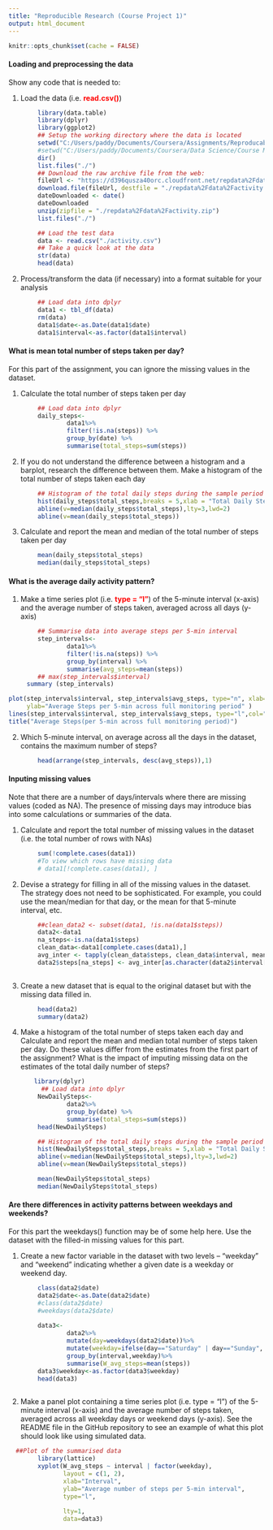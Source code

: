 ---
title: "Reproducible Research (Course Project 1)"
output: html_document
---

```{r setup, include=FALSE}
knitr::opts_chunk$set(cache = FALSE)
```

#### Loading and preprocessing the data
Show any code that is needed to:  

1. Load the data (i.e. **<span style="color:red">read.csv()</span>**)  

```{r get_raw, echo=TRUE,results='hide',message=FALSE,collapse=TRUE}
        
        library(data.table)
        library(dplyr)
        library(ggplot2)
        ## Setup the working directory where the data is located
        setwd("C:/Users/paddy/Documents/Coursera/Assignments/Reproducable Research/Week 2/Reproducible Research Course Project 1")
        #setwd("C:/Users/paddy/Documents/Coursera/Data Science/Course Material/5. Reproducable Research/Assignments/Week 2/Reproducible Research Course Project 1")
        dir()
        list.files("./")
        ## Download the raw archive file from the web: 
        fileUrl <- "https://d396qusza40orc.cloudfront.net/repdata%2Fdata%2Factivity.zip"
        download.file(fileUrl, destfile = "./repdata%2Fdata%2Factivity.zip")
        dateDownloaded <- date()
        dateDownloaded
        unzip(zipfile = "./repdata%2Fdata%2Factivity.zip")
        list.files("./")
```

```{r read_data,results='markup'}
        
        ## Load the test data
        data <- read.csv("./activity.csv")
        ## Take a quick look at the data
        str(data)
        head(data)
```

2. Process/transform the data (if necessary) into a format suitable for your analysis  
```{r load_transform}
        ## Load data into dplyr
        data1 <- tbl_df(data)
        rm(data)
        data1$date<-as.Date(data1$date)
        data1$interval<-as.factor(data1$interval)
```

  
#### What is mean total number of steps taken per day?
For this part of the assignment, you can ignore the missing values in the dataset.    
  
1. Calculate the total number of steps taken per day  
```{r total_steps}
        ## Load data into dplyr
        daily_steps<- 
                data1%>%
                filter(!is.na(steps)) %>%
                group_by(date) %>%
                summarise(total_steps=sum(steps))
```

2. If you do not understand the difference between a histogram and a barplot, research the difference between them. Make a histogram of the total number of steps taken each day
```{r hist_steps}
        ## Histogram of the total daily steps during the sample period
        hist(daily_steps$total_steps,breaks = 5,xlab = "Total Daily Steps", main = "Total Steps per Day")
        abline(v=median(daily_steps$total_steps),lty=3,lwd=2)
        abline(v=mean(daily_steps$total_steps))
```

3. Calculate and report the mean and median of the total number of steps taken per day  
```{r mean_steps}
        mean(daily_steps$total_steps)
        median(daily_steps$total_steps)
```

  
#### What is the average daily activity pattern?
    
1. Make a time series plot (i.e. **<span style="color:red">type = "l"</span>**) of the 5-minute interval (x-axis) and the average number of steps taken, averaged across all days (y-axis)  
```{r mean_interval,}
        ## Summarise data into average steps per 5-min interval
        step_intervals<- 
                data1%>%
                filter(!is.na(steps)) %>%
                group_by(interval) %>%
                summarise(avg_steps=mean(steps))
        ## max(step_intervals$interval)
     summary (step_intervals)

```

```{r}
plot(step_intervals$interval, step_intervals$avg_steps, type="n", xlab="Interval",
     ylab="Average Steps per 5-min across full monitoring period" )
lines(step_intervals$interval, step_intervals$avg_steps, type="l",col="blue" )
title("Average Steps(per 5-min across full monitoring period)")
```



2. Which 5-minute interval, on average across all the days in the dataset, contains the maximum number of steps?  
```{r}
        head(arrange(step_intervals, desc(avg_steps)),1)
```
  
#### Inputing missing values
Note that there are a number of days/intervals where there are missing values (coded as NA). The presence of missing days may introduce bias into some calculations or summaries of the data.  

1. Calculate and report the total number of missing values in the dataset (i.e. the total number of rows with NAs) 
```{r count_NAs}
        sum(!complete.cases(data1)) 
        #To view which rows have missing data
        # data1[!complete.cases(data1), ]
```



2. Devise a strategy for filling in all of the missing values in the dataset. The strategy does not need to be sophisticated. For example, you could use the mean/median for that day, or the mean for that 5-minute interval, etc. 
```{r impute_missing}
        ##clean_data2 <- subset(data1, !is.na(data1$steps))
        data2<-data1
        na_steps<-is.na(data1$steps)
        clean_data<-data1[complete.cases(data1),]
        avg_inter <- tapply(clean_data$steps, clean_data$interval, mean, na.rm=TRUE, simplify=T)
        data2$steps[na_steps] <- avg_inter[as.character(data2$interval[na_steps])]
        
```


3. Create a new dataset that is equal to the original dataset but with the missing data filled in.
```{r filled_dataset}
        head(data2)
        summary(data2)
```
        
4. Make a histogram of the total number of steps taken each day and Calculate and report the mean and median total number of steps taken per day. Do these values differ from the estimates from the first part of the assignment? What is the impact of imputing missing data on the estimates of the total daily number of steps?  
```{r NewTotalSteps,message=FALSE}
       library(dplyr)
         ## Load data into dplyr
        NewDailySteps<- 
                data2%>%
                group_by(date) %>%
                summarise(total_steps=sum(steps))
        head(NewDailySteps)
```

```{r hist_DailyStep_filled, echo=FALSE}
        ## Histogram of the total daily steps during the sample period
        hist(NewDailySteps$total_steps,breaks = 5,xlab = "Total Daily Steps", main = "Total Steps per Day")
        abline(v=median(NewDailySteps$total_steps),lty=3,lwd=2)
        abline(v=mean(NewDailySteps$total_steps))
```

```{r}
        mean(NewDailySteps$total_steps)
        median(NewDailySteps$total_steps)
```

  
#### Are there differences in activity patterns between weekdays and weekends?
For this part the weekdays() function may be of some help here. Use the dataset with the filled-in missing values for this part.  
  
1. Create a new factor variable in the dataset with two levels – “weekday” and “weekend” indicating whether a given date is a weekday or weekend day.
```{r}
        class(data2$date)
        data2$date<-as.Date(data2$date)
        #class(data2$date)
        #weekdays(data2$date)
        
        data3<-
                data2%>%
                mutate(day=weekdays(data2$date))%>%
                mutate(weekday=ifelse(day=="Saturday" | day=="Sunday", "Weekend", "Weekday"))%>%
                group_by(interval,weekday)%>%
                summarise(W_avg_steps=mean(steps))
        data3$weekday<-as.factor(data3$weekday)
        head(data3)
        
```

2. Make a panel plot containing a time series plot (i.e. type = "l") of the 5-minute interval (x-axis) and the average number of steps taken, averaged across all weekday days or weekend days (y-axis). See the README file in the GitHub repository to see an example of what this plot should look like using simulated data.

```{r}
  ##Plot of the summarised data 
        library(lattice)
        xyplot(W_avg_steps ~ interval | factor(weekday),
               layout = c(1, 2),
               xlab="Interval",
               ylab="Average number of steps per 5-min interval",
               type="l",
               
               lty=1,
               data=data3)
```



